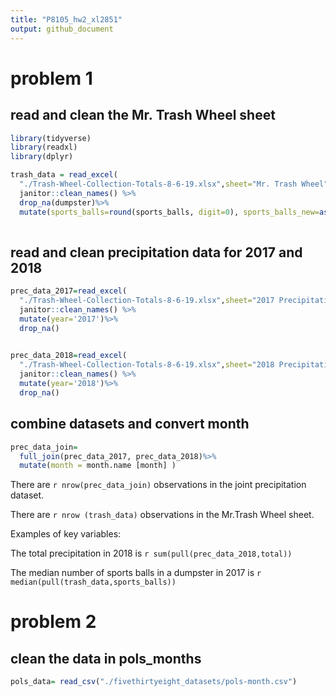 ```yaml
---
title: "P8105_hw2_xl2851"
output: github_document
---
```


# problem 1
## read and clean the Mr. Trash Wheel sheet
```r
library(tidyverse)
library(readxl)
library(dplyr)

trash_data = read_excel(
  "./Trash-Wheel-Collection-Totals-8-6-19.xlsx",sheet="Mr. Trash Wheel", range = cell_cols("A2:N408")) %>%
  janitor::clean_names() %>%
  drop_na(dumpster)%>%
  mutate(sports_balls=round(sports_balls, digit=0), sports_balls_new=as.integer(sports_balls))
  
```

## read and clean precipitation data for 2017 and 2018
```r
prec_data_2017=read_excel(
  "./Trash-Wheel-Collection-Totals-8-6-19.xlsx",sheet="2017 Precipitation", skip=1) %>%
  janitor::clean_names() %>%
  mutate(year='2017')%>%
  drop_na()
  
```
```r
prec_data_2018=read_excel(
  "./Trash-Wheel-Collection-Totals-8-6-19.xlsx",sheet="2018 Precipitation", skip=1) %>%
  janitor::clean_names() %>%
  mutate(year='2018')%>%
  drop_na()
```

## combine datasets and convert month
```r
prec_data_join=
  full_join(prec_data_2017, prec_data_2018)%>%
  mutate(month = month.name [month] )
```
There are `r nrow(prec_data_join)` observations in the joint precipitation dataset.

There are `r nrow (trash_data)` observations in the Mr.Trash Wheel sheet.

Examples of key variables:

The total precipitation in 2018 is `r sum(pull(prec_data_2018,total))`

The median number of sports balls in a dumpster in 2017 is `r median(pull(trash_data,sports_balls))`


# problem 2
## clean the data in pols_months
```r
pols_data= read_csv("./fivethirtyeight_datasets/pols-month.csv")
```






